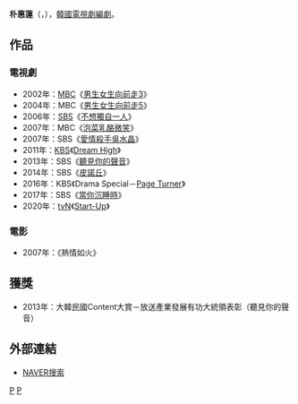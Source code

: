 {{藝人
| 姓名     = 朴惠蓮 
| 類型     = 編劇
| 圖片     = 
| 圖片尺寸 = 
| 圖片簡介 = 
| 原名     = 
| 外文名   = 박혜련
| 外文     = ko
| 羅馬拼音 = Park Hye Ryun
| 英文名   = 
| 綽號     = 
| 其他藝名 = 
| 國籍     = {{ROK}}
| 民族     = 
| 籍貫     = 
| 出生日期 = {{birth year and age|1971}}
| 出生地點 = 
| 職業     = [[編劇|編劇]]
| 語言     = [[韓語|韓語]]
| 教育程度 = 
| 配偶     = 
| 出身地   = 
| 出道作   = 
| 出道日期 = 2001年
| 代表作   = 
| 活躍年代 = 
| 經紀公司 = [[Kakao_M|BARAM PICTURES]]
}}

'''朴惠蓮'''（{{lang-ko|'''박혜련'''}}，{{bd|1971年|}}），[[韓國|韓國]][[電視劇|電視劇]][[編劇|編劇]]。

== 作品 ==
=== 電視劇 ===
*2002年：[[文化廣播_(韓國)|MBC]]《[[男生女生向前走#第三季|男生女生向前走3]]》
*2004年：MBC《[[男生女生向前走#第五季|男生女生向前走5]]》
*2006年：[[SBS_(韓國)|SBS]]《[[不想獨自一人|不想獨自一人]]》
*2007年：MBC《[[泡菜乳酪微笑|泡菜乳酪微笑]]》
*2007年：SBS《[[愛情殺手吳水晶|愛情殺手吳水晶]]》
*2011年：[[韓國放送公社|KBS]]《[[Dream_High|Dream High]]》
*2013年：SBS《[[聽見你的聲音|聽見你的聲音]]》
*2014年：SBS《[[皮諾丘_(電視劇)|皮諾丘]]》
*2016年：KBS《Drama Special－[[Page_Turner|Page Turner]]》
*2017年：SBS《[[當你沉睡時|當你沉睡時]]》
*2020年：[[TVN|tvN]]《[[Start-Up|Start-Up]]》

=== 電影 ===
*2007年：《熱情如火》

== 獲獎 ==
*2013年：大韓民國Content大賞－放送產業發展有功大統領表彰（聽見你的聲音）

== 外部連結 ==
*[http://people.search.naver.com/search.naver?where=nexearch&sm=tab_ppn&query=%EB%B0%95%ED%98%9C%EB%A0%A8&os=209009&ie=utf8&key=PeopleService NAVER搜索] {{Wayback|url=http://people.search.naver.com/search.naver?where=nexearch&sm=tab_ppn&query=%EB%B0%95%ED%98%9C%EB%A0%A8&os=209009&ie=utf8&key=PeopleService |date=20160304085732 }}{{ko}}


[[Category:韓國編劇|P]]
[[Category:朴姓|P]]